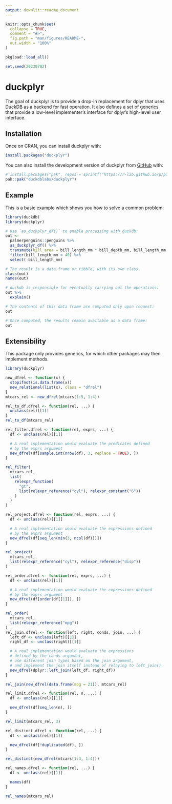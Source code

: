 ```yaml
---
output: downlit::readme_document
---
```


<!-- README.md is generated from README.Rmd. Please edit that file -->

```r
knitr::opts_chunk$set(
  collapse = TRUE,
  comment = "#>",
  fig.path = "man/figures/README-",
  out.width = "100%"
)

pkgload::load_all()

set.seed(20230702)
```

# duckplyr

<!-- badges: start -->
<!-- badges: end -->

The goal of duckplyr is to provide a drop-in replacement for dplyr that uses DuckDB as a backend for fast operation.
It also defines a set of generics that provide a low-level implementer's interface for dplyr's high-level user interface.

## Installation

Once on CRAN, you can install duckplyr with:

``` r
install.packages("duckplyr")
```

You can also install the development version of duckplyr from [GitHub](https://github.com/) with:

``` r
# install.packages("pak", repos = sprintf("https://r-lib.github.io/p/pak/stable/%s/%s/%s", .Platform$pkgType, R.Version()$os, R.Version()$arch))
pak::pak("duckdblabs/duckplyr")
```

## Example

This is a basic example which shows you how to solve a common problem:

```r
library(duckdb)
library(duckplyr)

# Use `as_duckplyr_df()` to enable processing with duckdb:
out <-
  palmerpenguins::penguins %>%
  as_duckplyr_df() %>%
  transmute(bill_area = bill_length_mm * bill_depth_mm, bill_length_mm, species, sex) %>%
  filter(bill_length_mm < 40) %>%
  select(-bill_length_mm)

# The result is a data frame or tibble, with its own class.
class(out)
names(out)

# duckdb is responsible for eventually carrying out the operations:
out %>%
  explain()

# The contents of this data frame are computed only upon request:
out

# Once computed, the results remain available as a data frame:
out
```

## Extensibility

This package only provides generics, for which other packages may then implement methods.

```r
library(duckplyr)

new_dfrel <- function(x) {
  stopifnot(is.data.frame(x))
  new_relational(list(x), class = "dfrel")
}
mtcars_rel <- new_dfrel(mtcars[1:5, 1:4])

rel_to_df.dfrel <- function(rel, ...) {
  unclass(rel)[[1]]
}
rel_to_df(mtcars_rel)

rel_filter.dfrel <- function(rel, exprs, ...) {
  df <- unclass(rel)[[1]]

  # A real implementation would evaluate the predicates defined
  # by the exprs argument
  new_dfrel(df[sample.int(nrow(df), 3, replace = TRUE), ])
}

rel_filter(
  mtcars_rel,
  list(
    relexpr_function(
      "gt",
      list(relexpr_reference("cyl"), relexpr_constant("6"))
    )
  )
)

rel_project.dfrel <- function(rel, exprs, ...) {
  df <- unclass(rel)[[1]]

  # A real implementation would evaluate the expressions defined
  # by the exprs argument
  new_dfrel(df[seq_len(min(3, ncol(df)))])
}

rel_project(
  mtcars_rel,
  list(relexpr_reference("cyl"), relexpr_reference("disp"))
)

rel_order.dfrel <- function(rel, exprs, ...) {
  df <- unclass(rel)[[1]]

  # A real implementation would evaluate the expressions defined
  # by the exprs argument
  new_dfrel(df[order(df[[1]]), ])
}

rel_order(
  mtcars_rel,
  list(relexpr_reference("mpg"))
)
rel_join.dfrel <- function(left, right, conds, join, ...) {
  left_df <- unclass(left)[[1]]
  right_df <- unclass(right)[[1]]

  # A real implementation would evaluate the expressions
  # defined by the conds argument,
  # use different join types based on the join argument,
  # and implement the join itself instead of relaying to left_join().
  new_dfrel(dplyr::left_join(left_df, right_df))
}

rel_join(new_dfrel(data.frame(mpg = 21)), mtcars_rel)

rel_limit.dfrel <- function(rel, n, ...) {
  df <- unclass(rel)[[1]]

  new_dfrel(df[seq_len(n), ])
}

rel_limit(mtcars_rel, 3)

rel_distinct.dfrel <- function(rel, ...) {
  df <- unclass(rel)[[1]]

  new_dfrel(df[!duplicated(df), ])
}

rel_distinct(new_dfrel(mtcars[1:3, 1:4]))

rel_names.dfrel <- function(rel, ...) {
  df <- unclass(rel)[[1]]

  names(df)
}

rel_names(mtcars_rel)
```
